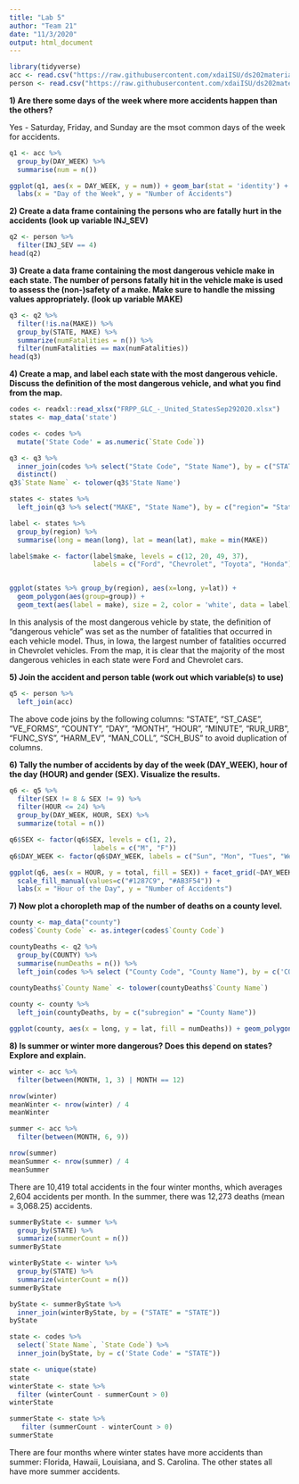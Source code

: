 ```yaml
---
title: "Lab 5"
author: "Team 21"
date: "11/3/2020"
output: html_document
---
```

```r
library(tidyverse)
acc <- read.csv("https://raw.githubusercontent.com/xdaiISU/ds202materials/master/hwlabs/fars2017/accident.csv", stringsAsFactors = FALSE)
person <- read.csv("https://raw.githubusercontent.com/xdaiISU/ds202materials/master/hwlabs/fars2017/person.csv", stringsAsFactors = FALSE)
```

**1) Are there some days of the week where more accidents happen than the others?**

Yes - Saturday, Friday, and Sunday are the msot common days of the week for accidents.
```r
q1 <- acc %>%
  group_by(DAY_WEEK) %>%
  summarise(num = n())

ggplot(q1, aes(x = DAY_WEEK, y = num)) + geom_bar(stat = 'identity') + 
  labs(x = "Day of the Week", y = "Number of Accidents")

```

**2) Create a data frame containing the persons who are fatally hurt in the accidents (look up variable INJ_SEV)**

```r
q2 <- person %>%
  filter(INJ_SEV == 4)
head(q2)
```

**3) Create a data frame containing the most dangerous vehicle make in each state. The number of persons fatally hit in the vehicle make is used to assess the (non-)safety of a make. Make sure to handle the missing values appropriately. (look up variable MAKE)**

```r
q3 <- q2 %>%
  filter(!is.na(MAKE)) %>%
  group_by(STATE, MAKE) %>%
  summarize(numFatalities = n()) %>%
  filter(numFatalities == max(numFatalities))
head(q3)
```

**4) Create a map, and label each state with the most dangerous vehicle. Discuss the definition of the most dangerous vehicle, and what you find from the map.**  
```r
codes <- readxl::read_xlsx("FRPP_GLC_-_United_StatesSep292020.xlsx")
states <- map_data('state')

codes <- codes %>%
  mutate('State Code' = as.numeric(`State Code`))

q3 <- q3 %>%
  inner_join(codes %>% select("State Code", "State Name"), by = c("STATE" = "State Code")) %>%
  distinct()
q3$`State Name` <- tolower(q3$'State Name')

states <- states %>%
  left_join(q3 %>% select("MAKE", "State Name"), by = c("region"= "State Name"))

label <- states %>% 
  group_by(region) %>%
  summarise(long = mean(long), lat = mean(lat), make = min(MAKE))

label$make <- factor(label$make, levels = c(12, 20, 49, 37), 
                     labels = c("Ford", "Chevrolet", "Toyota", "Honda"))


ggplot(states %>% group_by(region), aes(x=long, y=lat)) + 
  geom_polygon(aes(group=group)) + 
  geom_text(aes(label = make), size = 2, color = 'white', data = label)

```

In this analysis of the most dangerous vehicle by state, the definition of "dangerous vehicle" was set as the number of fatalities that occurred in each vehicle model. Thus, in Iowa, the largest number of fatalities occurred in Chevrolet vehicles. From the map, it is clear that the majority of the most dangerous vehicles in each state were Ford and Chevrolet cars.

**5) Join the accident and person table (work out which variable(s) to use)**
```r
q5 <- person %>%
  left_join(acc)
```

The above code joins by the following columns: "STATE", "ST_CASE", "VE_FORMS", "COUNTY", "DAY", "MONTH", "HOUR", "MINUTE", "RUR_URB", "FUNC_SYS", "HARM_EV", "MAN_COLL", "SCH_BUS" to avoid duplication of columns. 

**6) Tally the number of accidents by day of the week (DAY_WEEK), hour of the day (HOUR) and gender (SEX). Visualize the results.**
```r
q6 <- q5 %>%
  filter(SEX != 8 & SEX != 9) %>%
  filter(HOUR <= 24) %>%
  group_by(DAY_WEEK, HOUR, SEX) %>%
  summarize(total = n())

q6$SEX <- factor(q6$SEX, levels = c(1, 2), 
                     labels = c("M", "F"))
q6$DAY_WEEK <- factor(q6$DAY_WEEK, labels = c("Sun", "Mon", "Tues", "Wed", "Thurs", "Fri", "Sat"))

ggplot(q6, aes(x = HOUR, y = total, fill = SEX)) + facet_grid(~DAY_WEEK) + geom_bar(stat = 'identity') +
  scale_fill_manual(values=c("#1287C9", "#AB3F54")) +
  labs(x = "Hour of the Day", y = "Number of Accidents")

```


**7) Now plot a choropleth map of the number of deaths on a county level.**

```r
county <- map_data("county")
codes$`County Code` <- as.integer(codes$`County Code`)

countyDeaths <- q2 %>%
  group_by(COUNTY) %>%
  summarise(numDeaths = n()) %>%
  left_join(codes %>% select ("County Code", "County Name"), by = c('COUNTY' = 'County Code'))
  
countyDeaths$`County Name` <- tolower(countyDeaths$`County Name`)

county <- county %>%
  left_join(countyDeaths, by = c("subregion" = "County Name"))

ggplot(county, aes(x = long, y = lat, fill = numDeaths)) + geom_polygon(aes(group = group))

``` 


**8) Is summer or winter more dangerous? Does this depend on states? Explore and explain.**


```r
winter <- acc %>%
  filter(between(MONTH, 1, 3) | MONTH == 12)

nrow(winter)
meanWinter <- nrow(winter) / 4
meanWinter
```

```r
summer <- acc %>%
  filter(between(MONTH, 6, 9))

nrow(summer)
meanSummer <- nrow(summer) / 4
meanSummer
```

There are 10,419 total accidents in the four winter months, which averages 2,604 accidents per month. In the summer, there was 12,273 deaths (mean = 3,068.25) accidents. 

```r
summerByState <- summer %>%
  group_by(STATE) %>%
  summarize(summerCount = n())
summerByState

winterByState <- winter %>%
  group_by(STATE) %>%
  summarize(winterCount = n())
summerByState

byState <- summerByState %>%
  inner_join(winterByState, by = ("STATE" = "STATE"))
byState 

state <- codes %>%
  select(`State Name`, `State Code`) %>%
  inner_join(byState, by = c('State Code' = "STATE"))

state <- unique(state)
state
winterState <- state %>%
  filter (winterCount - summerCount > 0)
winterState

summerState <- state %>%
   filter (summerCount - winterCount > 0)
summerState
```

There are four months where winter states have more accidents than summer: Florida, Hawaii, Louisiana, and S. Carolina. The other states all have more summer accidents.
